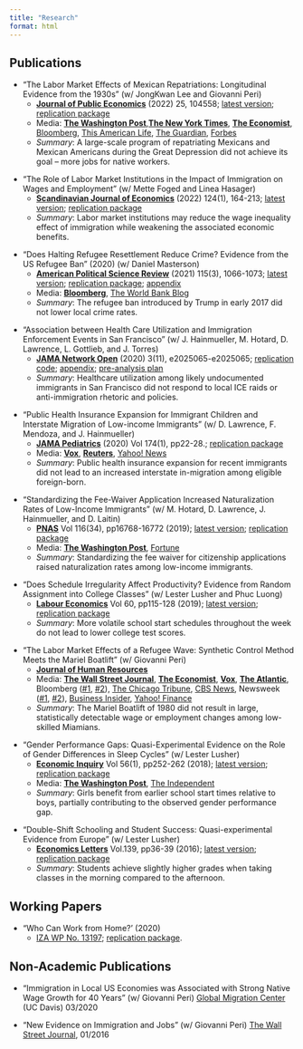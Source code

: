 ```yaml
---
title: "Research"
format: html
---
```


## Publications

::: {.research-item}
- “The Labor Market Effects of Mexican Repatriations: Longitudinal Evidence from the 1930s” (w/ JongKwan Lee and Giovanni Peri)
    * [**Journal of Public Economics**](https://www.sciencedirect.com/science/article/abs/pii/S0047272721001948?dgcid=coauthor){target="_blank"} (2022) 25, 104558; [latest version](files/mexican_repat.pdf){target="_blank"}; [replication package](https://dataverse.harvard.edu/dataset.xhtml?persistentId=doi:10.7910/DVN/X1HW7O){target="_blank"}
    * Media: [**The Washington Post**](https://www.washingtonpost.com/news/wonk/wp/2018/01/10/trump-wants-to-remove-these-immigrants-an-ugly-bit-of-history-tells-us-what-it-could-do-to-the-economy/){target="_blank"},[ **The New York Times**](https://www.nytimes.com/2017/10/24/business/economy/immigration-jobs.html){target="_blank"}, [**The Economist**](https://www.economist.com/united-states/2020/02/13/immigration-to-america-is-down-wages-are-up){target="_blank"}, [Bloomberg](https://www.bloomberg.com/opinion/articles/2017-10-05/mass-deportation-is-a-lose-lose-proposition){target="_blank"}, [This American Life](https://www.thisamericanlife.org/extras/we-deported-half-a-million-people-to-mexico-in-the-1930s-did-it-create-jobs){target="_blank"}, [The Guardian](https://www.theguardian.com/us-news/2024/dec/03/trump-mass-deportation-plan-1930s-repatriation-program){target="_blank"}, [Forbes](https://www.forbes.com/sites/stuartanderson/2024/12/05/trumps-plans-to-deport-immigrants-likely-to-harm-us-workers/){target="_blank"}
    * _Summary_: A large-scale program of repatriating Mexicans and Mexican Americans during the Great Depression did not achieve its goal – more jobs for native workers.
:::

::: {.research-item}
- “The Role of Labor Market Institutions in the Impact of Immigration on Wages and Employment” (w/ Mette Foged and Linea Hasager)
    * [**Scandinavian Journal of Economics**](https://onlinelibrary.wiley.com/doi/10.1111/sjoe.12452){target="_blank"} (2022) 124(1), 164-213; [latest version](https://docs.iza.org/dp14158.pdf){target="_blank"}; [replication package](https://dataverse.harvard.edu/dataset.xhtml?persistentId=doi:10.7910/DVN/JUIDV0){target="_blank"}
    * _Summary_: Labor market institutions may reduce the wage inequality effect of immigration while weakening the associated economic benefits.
:::

::: {.research-item}
- “Does Halting Refugee Resettlement Reduce Crime? Evidence from the US Refugee Ban” (2020) (w/ Daniel Masterson)
    * [**American Political Science Review**](https://www.cambridge.org/core/journals/american-political-science-review/article/does-halting-refugee-resettlement-reduce-crime-evidence-from-the-us-refugee-ban/E111764FC700841C5E5FD3FAA2A6BE8C){target="_blank"} (2021) 115(3), 1066-1073; [latest version](https://osf.io/preprints/socarxiv/w2x7p/){target="_blank"}; [replication package](https://dataverse.harvard.edu/dataset.xhtml?persistentId=doi:10.7910/DVN/KDOM7E){target="_blank"}; [appendix](https://static.cambridge.org/content/id/urn:cambridge.org:id:article:S0003055421000150/resource/name/S0003055421000150sup001.pdf){target="_blank"}
    * Media: [**Bloomberg**](https://www.bloomberg.com/opinion/articles/2019-01-07/connection-between-rising-crime-and-refugees-doesn-t-exist){target="_blank"}, [The World Bank Blog](https://blogs.worldbank.org/impactevaluations/what-i-learned-looking-what-was-published-recently-top-journals-sociology-and?cid=SHR_BlogSiteShare_EN_EXT){target="_blank"}
    * _Summary_: The refugee ban introduced by Trump in early 2017 did not lower local crime rates.  
:::


::: {.research-item}
- “Association between Health Care Utilization and Immigration Enforcement Events in San Francisco” (w/ J. Hainmueller, M. Hotard, D. Lawrence, L. Gottlieb, and J. Torres)
    * [**JAMA Network Open**](https://jamanetwork.com/journals/jamanetworkopen/fullarticle/2772733){target="_blank"} (2020) 3(11), e2025065-e2025065; [replication code](files/jama_no_ucsf_replication_code.zip){target="_blank"}; [appendix](files/jama_no_additional_appendix.pdf){target="_blank"}; [pre-analysis plan](https://osf.io/zhj3a){target="_blank"}
    * _Summary_: Healthcare utilization among likely undocumented immigrants in San Francisco did not respond to local ICE raids or anti-immigration rhetoric and policies.
:::

::: {.research-item}
- “Public Health Insurance Expansion for Immigrant Children and Interstate Migration of Low-income Immigrants” (w/ D. Lawrence, F. Mendoza, and J. Hainmueller)
    * [**JAMA Pediatrics**](https://jamanetwork.com/journals/jamapediatrics/fullarticle/2755835){target="_blank"} (2020) Vol 174(1), pp22-28.; [replication package](https://dataverse.harvard.edu/dataset.xhtml?persistentId=doi:10.7910/DVN/H9HQVI){target="_blank"}
    * Media: [**Vox**](https://www.vox.com/2019/11/18/20966793/study-public-health-insurance-states-welfare-magnet-medicaid-immigrant-stanford-yasenov){target="_blank"}, [**Reuters**](https://www.reuters.com/article/us-health-immigrants-idUSKBN1XS2JN){target="_blank"}, [Yahoo! News](https://news.yahoo.com/immigrants-dont-flock-states-expand-215946669.html){target="_blank"}
    * _Summary_: Public health insurance expansion for recent immigrants did not lead to an increased interstate in-migration among eligible foreign-born.
:::

::: {.research-item}
- “Standardizing the Fee-Waiver Application Increased Naturalization Rates of Low-Income Immigrants” (w/ M. Hotard, D. Lawrence, J. Hainmueller, and D. Laitin)
    * [**PNAS**](https://www.pnas.org/doi/full/10.1073/pnas.1905904116){target="_blank"} Vol 116(34), pp16768-16772 (2019); [latest version](https://osf.io/acmdw/); [replication package](https://dataverse.harvard.edu/dataset.xhtml?persistentId=doi:10.7910/DVN/PEETCY)
    * Media: [**The Washington Post**](https://www.washingtonpost.com/politics/2020/04/07/trump-administration-is-raising-application-fee-us-citizenship-that-will-cost-us-later/){target="_blank"}, [Fortune](https://fortune.com/2019/11/08/us-citizenship-application-fee-uscis-waiver-lawsuit/){target="_blank"}
    * _Summary_: Standardizing the fee waiver for citizenship applications raised naturalization rates among low-income immigrants.
:::

::: {.research-item}
- “Does Schedule Irregularity Affect Productivity? Evidence from Random Assignment into College Classes” (w/ Lester Lusher and Phuc Luong)
    * [**Labour Economics**](https://www.sciencedirect.com/science/article/abs/pii/S0927537119300600?via%3Dihub){target="_blank"} Vol 60, pp115-128 (2019); [latest version](files/sleep_consistency.pdf); [replication package](https://dataverse.harvard.edu/dataset.xhtml?persistentId=doi:10.7910/DVN/0ABDQU){target="_blank"}
    * _Summary_: More volatile school start schedules throughout the week do not lead to lower college test scores.
:::

::: {.research-item}
- “The Labor Market Effects of a Refugee Wave: Synthetic Control Method Meets the Mariel Boatlift” (w/ Giovanni Peri)
    * [**Journal of Human Resources**](http://jhr.uwpress.org/content/54/2/267.short){target="_blank"}
    * Media: [**The Wall Street Journal**](https://www.wsj.com/articles/the-great-mariel-boatlift-experiment-1497630468){target="_blank"}, [**The Economist**](https://www.economist.com/free-exchange/2017/06/12/a-new-paper-rekindles-a-tiresome-debate-on-immigration-and-wages){target="_blank"}, [**Vox**](https://www.vox.com/the-big-idea/2017/6/23/15855342/immigrants-wages-trump-economics-mariel-boatlift-hispanic-cuban){target="_blank"}, [**The Atlantic**](https://www.theatlantic.com/politics/archive/2016/01/the-great-immigration-data-debate/424230/){target="_blank"}, Bloomberg ([#1](https://www.bloomberg.com/opinion/articles/2017-06-16/immigrants-don-t-steal-from-americans-paychecks){target="_blank"}, [#2](https://www.bloomberg.com/opinion/articles/2015-12-18/an-immigrant-isn-t-going-to-steal-your-pay-raise){target="_blank"}), [The Chicago Tribune](http://www.google.com/url?q=http%3A%2F%2Fwww.chicagotribune.com%2Fnews%2Fsns-wp-blm-immig-jobs-comment-df0629f6-a5a4-11e5-8318-bd8caed8c588-20151218-story.html&sa=D&sntz=1&usg=AOvVaw1jV9Sepfm26vDBDnrWVDG-){target="_blank"}, [CBS News](https://www.cbsnews.com/news/whats-immigrations-real-impact-on-us-wages/){target="_blank"}, Newsweek ([#1](https://www.newsweek.com/trumps-anti-immigration-policies-are-based-flawed-data-646476){target="_blank"}, [#2](https://www.newsweek.com/restricting-immigration-doesnt-help-blue-collar-jobless-776995){target="_blank"}), [Business Insider](https://www.businessinsider.com/last-time-the-us-welcomed-refugees-2015-12){target="_blank"}, [Yahoo! Finance](https://finance.yahoo.com/news/heres-happened-last-time-us-163436187.html){target="_blank"}
    * _Summary_: The Mariel Boatlift of 1980 did not result in large, statistically detectable wage or employment changes among low-skilled Miamians.
:::

::: {.research-item}
- “Gender Performance Gaps: Quasi-Experimental Evidence on the Role of Gender Differences in Sleep Cycles” (w/ Lester Lusher)
    * [**Economic Inquiry**](https://onlinelibrary.wiley.com/doi/10.1111/ecin.12483){target="_blank"} Vol 56(1), pp252-262 (2018); [latest version](files/late_start_gender_gap.pdf){target="_blank"}; [replication package](https://dataverse.harvard.edu/dataset.xhtml?persistentId=doi:10.7910/DVN/ACLJJZ){target="_blank"}
    * Media: [**The Washington Post**](https://www.washingtonpost.com/news/wonk/wp/2016/08/05/how-sleep-holds-back-boys/){target="_blank"}, [The Independent](https://www.independent.co.uk/news/education/girls-do-better-than-boys-at-school-because-they-re-morning-people-study-suggests-a7181511.html){target="_blank"}
    * _Summary_: Girls benefit from earlier school start times relative to boys, partially contributing to the observed gender performance gap.
:::

::: {.research-item}
- “Double-Shift Schooling and Student Success: Quasi-experimental Evidence from Europe” (w/ Lester Lusher)
    * [**Economics Letters**](https://www.sciencedirect.com/science/article/abs/pii/S0165176515005182?via%3Dihub){target="_blank"} Vol.139, pp36-39 (2016); [latest version](files/late_start.pdf){target="_blank"}; [replication package](https://dataverse.harvard.edu/dataset.xhtml?persistentId=doi:10.7910/DVN/6AYLVO){target="_blank"}
    * _Summary_: Students achieve slightly higher grades when taking classes in the morning compared to the afternoon.
:::

## Working Papers
 
::: {.research-item}
 - "Who Can Work from Home?' (2020)
    * [IZA WP No. 13197](https://www.iza.org/en/publications/dp/13197/imprint); [replication package](https://github.com/vyasenov/who-can-work-from-home).
:::

## Non-Academic Publications

::: {.research-item}
- “Immigration in Local US Economies was Associated with Strong Native Wage Growth for 40 Years” (w/ Giovanni Peri) [Global Migration Center](https://globalmigration.ucdavis.edu/immigration-local-us-economies-was-associated-strong-native-wage-growth-40-years){target="_blank"} (UC Davis) 03/2020
:::

::: {.research-item}
- “New Evidence on Immigration and Jobs” (w/ Giovanni Peri) [The Wall Street Journal](https://www.wsj.com/articles/new-evidence-on-immigrants-and-jobs-1453162462){target="_blank"}, 01/2016
:::